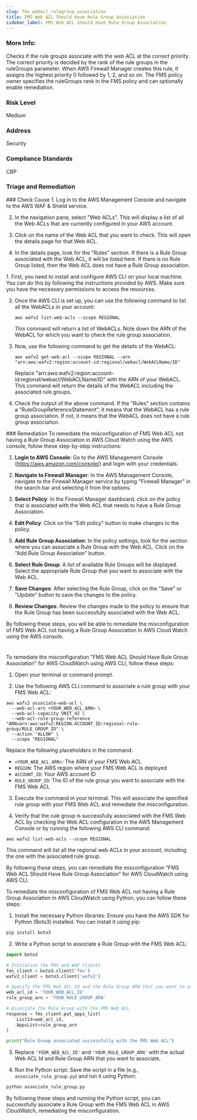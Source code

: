 ```yaml
---
slug: fms_webacl_rulegroup_association
title: FMS Web ACL Should Have Rule Group Association
sidebar_label: FMS Web ACL Should Have Rule Group Association
---
```


### More Info:

Checks if the rule groups associate with the web ACL at the correct priority. The correct priority is decided by the rank of the rule groups in the ruleGroups parameter. When AWS Firewall Manager creates this rule, it assigns the highest priority 0 followed by 1, 2, and so on. The FMS policy owner specifies the ruleGroups rank in the FMS policy and can optionally enable remediation.

### Risk Level

Medium

### Address

Security

### Compliance Standards

CBP


### Triage and Remediation
<Tabs>

<Tab title='Cause'>
### Check Cause
<AccordionGroup>
<Accordion title='Using Console' defaultOpen='true'>
1. Log in to the AWS Management Console and navigate to the AWS WAF & Shield service.

2. In the navigation pane, select "Web ACLs". This will display a list of all the Web ACLs that are currently configured in your AWS account.

3. Click on the name of the Web ACL that you want to check. This will open the details page for that Web ACL.

4. In the details page, look for the "Rules" section. If there is a Rule Group associated with the Web ACL, it will be listed here. If there is no Rule Group listed, then the Web ACL does not have a Rule Group association.
</Accordion>

<Accordion title='Using CLI'>
1. First, you need to install and configure AWS CLI on your local machine. You can do this by following the instructions provided by AWS. Make sure you have the necessary permissions to access the resources.

2. Once the AWS CLI is set up, you can use the following command to list all the WebACLs in your account:

   ```
   aws wafv2 list-web-acls --scope REGIONAL
   ```

   This command will return a list of WebACLs. Note down the ARN of the WebACL for which you want to check the rule group association.

3. Now, use the following command to get the details of the WebACL:

   ```
   aws wafv2 get-web-acl --scope REGIONAL --arn "arn:aws:wafv2:region:account-id:regional/webacl/WebACLName/ID"
   ```

   Replace "arn:aws:wafv2:region:account-id:regional/webacl/WebACLName/ID" with the ARN of your WebACL. This command will return the details of the WebACL including the associated rule groups.

4. Check the output of the above command. If the "Rules" section contains a "RuleGroupReferenceStatement", it means that the WebACL has a rule group association. If not, it means that the WebACL does not have a rule group association.
</Accordion>

</AccordionGroup>
</Tab>

<Tab title='Remediation'>
### Remediation

<AccordionGroup>
<Accordion title='Using Console' defaultOpen='true'>
To remediate the misconfiguration of FMS Web ACL not having a Rule Group Association in AWS Cloud Watch using the AWS console, follow these step-by-step instructions:

1. **Login to AWS Console**: Go to the AWS Management Console (https://aws.amazon.com/console/) and login with your credentials.

2. **Navigate to Firewall Manager**: In the AWS Management Console, navigate to the Firewall Manager service by typing "Firewall Manager" in the search bar and selecting it from the options.

3. **Select Policy**: In the Firewall Manager dashboard, click on the policy that is associated with the Web ACL that needs to have a Rule Group Association.

4. **Edit Policy**: Click on the "Edit policy" button to make changes to the policy.

5. **Add Rule Group Association**: In the policy settings, look for the section where you can associate a Rule Group with the Web ACL. Click on the "Add Rule Group Association" button.

6. **Select Rule Group**: A list of available Rule Groups will be displayed. Select the appropriate Rule Group that you want to associate with the Web ACL.

7. **Save Changes**: After selecting the Rule Group, click on the "Save" or "Update" button to save the changes to the policy.

8. **Review Changes**: Review the changes made to the policy to ensure that the Rule Group has been successfully associated with the Web ACL.

By following these steps, you will be able to remediate the misconfiguration of FMS Web ACL not having a Rule Group Association in AWS Cloud Watch using the AWS console.

#
</Accordion>

<Accordion title='Using CLI'>
To remediate the misconfiguration "FMS Web ACL Should Have Rule Group Association" for AWS CloudWatch using AWS CLI, follow these steps:

1. Open your terminal or command prompt.

2. Use the following AWS CLI command to associate a rule group with your FMS Web ACL:
   
```
aws wafv2 associate-web-acl \
  --web-acl-arn <YOUR_WEB_ACL_ARN> \
  --web-acl-capacity UNIT_42 \
  --web-acl-rule-group-reference "ARN=arn:aws:wafv2:REGION:ACCOUNT_ID:regional-rule-group/RULE_GROUP_ID" \
  --action "ALLOW" \
  --scope "REGIONAL"
```

Replace the following placeholders in the command:
- `<YOUR_WEB_ACL_ARN>`: The ARN of your FMS Web ACL
- `REGION`: The AWS region where your FMS Web ACL is deployed
- `ACCOUNT_ID`: Your AWS account ID
- `RULE_GROUP_ID`: The ID of the rule group you want to associate with the FMS Web ACL

3. Execute the command in your terminal. This will associate the specified rule group with your FMS Web ACL and remediate the misconfiguration.

4. Verify that the rule group is successfully associated with the FMS Web ACL by checking the Web ACL configuration in the AWS Management Console or by running the following AWS CLI command:

```
aws wafv2 list-web-acls --scope REGIONAL
```

This command will list all the regional web ACLs in your account, including the one with the associated rule group.

By following these steps, you can remediate the misconfiguration "FMS Web ACL Should Have Rule Group Association" for AWS CloudWatch using AWS CLI.
</Accordion>

<Accordion title='Using Python'>
To remediate the misconfiguration of FMS Web ACL not having a Rule Group Association in AWS CloudWatch using Python, you can follow these steps:

1. Install the necessary Python libraries:
Ensure you have the AWS SDK for Python (Boto3) installed. You can install it using pip:
```bash
pip install boto3
```

2. Write a Python script to associate a Rule Group with the FMS Web ACL:
```python
import boto3

# Initialize the FMS and WAF clients
fms_client = boto3.client('fms')
wafv2_client = boto3.client('wafv2')

# Specify the FMS Web ACL Id and the Rule Group ARN that you want to associate
web_acl_id = 'YOUR_WEB_ACL_ID'
rule_group_arn = 'YOUR_RULE_GROUP_ARN'

# Associate the Rule Group with the FMS Web ACL
response = fms_client.put_apps_list(
    ListId=web_acl_id,
    AppsList=rule_group_arn
)

print("Rule Group associated successfully with the FMS Web ACL")
```

3. Replace `'YOUR_WEB_ACL_ID'` and `'YOUR_RULE_GROUP_ARN'` with the actual Web ACL Id and Rule Group ARN that you want to associate.

4. Run the Python script:
Save the script in a file (e.g., `associate_rule_group.py`) and run it using Python:
```bash
python associate_rule_group.py
```

By following these steps and running the Python script, you can successfully associate a Rule Group with the FMS Web ACL in AWS CloudWatch, remediating the misconfiguration.
</Accordion>

</AccordionGroup>
</Tab>
</Tabs>

